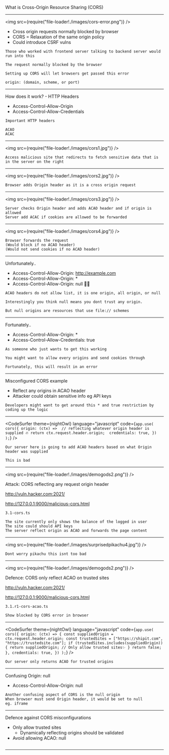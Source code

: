 
What is Cross-Origin Resource Sharing (CORS)

---


<img src={require("file-loader!./images/cors-error.png")} />

- Cross origin requests normally blocked by browser
- CORS = Relaxation of the same origin policy
- Could introduce CSRF vulns

```notes
Those who worked with frontend server talking to backend server would run into this

The request normally blocked by the browser

Setting up CORS will let browsers get passed this error

origin: (domain, scheme, or port)
```

---


How does it work? - HTTP Headers

- Access-Control-Allow-Origin
- Access-Control-Allow-Credentials

```notes
Important HTTP headers

ACAO
ACAC
```

---


<img src={require("file-loader!./images/cors1.jpg")} />

```notes
Access malicious site that redirects to fetch sensitive data that is in the server on the right
```

---


<img src={require("file-loader!./images/cors2.jpg")} />

```notes
Browser adds Origin header as it is a cross origin request
```

---


<img src={require("file-loader!./images/cors3.jpg")} />

```notes
Server checks Origin header and adds ACAO header and if origin is allowed
Server add ACAC if cookies are allowed to be forwarded
```

---


<img src={require("file-loader!./images/cors4.jpg")} />

```notes
Browser forwards the request
(Would block if no ACAO header)
(Would not send cookies if no ACAD header)
```

---


Unfortunately..

- Access-Control-Allow-Origin: http://example.com
- Access-Control-Allow-Origin: \*
- Access-Control-Allow-Origin: null 🙅‍♂️

```notes
ACAO headers do not allow list, it is one origin, all origin, or null

Interestingly you think null means you dont trust any origin.

But null origins are resources that use file:// schemes
```

---


Fortunately..

- Access-Control-Allow-Origin: \*
- Access-Control-Allow-Credentials: true

```notes
As someone who just wants to get this working

You might want to allow every origins and send cookies through

Fortunately, this will result in an error
```

---


Misconfigured CORS example

- Reflect any origins in ACAO header
- Attacker could obtain sensitive info eg API keys

```notes
Developers might want to get around this * and true restriction by coding up the logic
```

---


<CodeSurfer
  theme={nightOwl}
  language="javascript"
  code={`
app.use(
  cors({
    origin: (ctx) => 
      // reflecting whatever origin header is supplied 🔥
      return ctx.request.header.origin; 
    credentials: true,
  })
);
`}
/>

```notes
Our server here is going to add ACAO headers based on what Origin header was supplied

This is bad
```

---


<img src={require("file-loader!./images/demogods2.png")} />

Attack: CORS reflecting any request origin header

http://vuln.hacker.com:2021/

http://127.0.0.1:9000/malicious-cors.html

```notes
3.1-cors.ts

The site currently only shows the balance of the logged in user
The site could should API keys
The server reflect origin as ACAO and forwards the page content
```

---


<img src={require("file-loader!./images/surprisedpikachu4.jpg")} />

```notes
Dont worry pikachu this isnt too bad
```

---


<img src={require("file-loader!./images/demogods2.png")} />

Defence: CORS only reflect ACAO on trusted sites

http://vuln.hacker.com:2021/

http://127.0.0.1:9000/malicious-cors.html

```notes
3.1.r1-cors-acao.ts

Show blocked by CORS error in browser
```

---


<CodeSurfer
  theme={nightOwl}
  language="javascript"
  code={`
app.use(
  cors({
    origin: (ctx) => {
      const suppliedOrigin = ctx.request.header.origin;
      const trustedSites = ["https://shipit.com", "https://trustedsite.com"];
      if (trustedSites.includes(suppliedOrigin)) {
        return suppliedOrigin; // Only allow trusted sites✨
      }
      return false;
    },
    credentials: true,
  })
);
`}
/>

```notes
Our server only returns ACAO for trusted origins
```

---


Confusing Origin: null

- Access-Control-Allow-Origin: null

```notes
Another confusing aspect of CORS is the null origin
When browser must send Origin header, it would be set to null
eg. iframe
```

---


Defence against CORS misconfigurations

- Only allow trusted sites
  - Dynamically reflecting origins should be validated
- Avoid allowing ACAO: null

```notes

```

---
